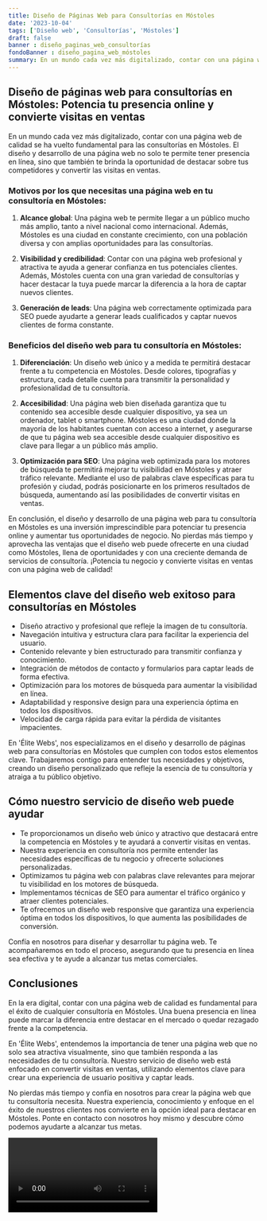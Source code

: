 ```yaml
---
title: Diseño de Páginas Web para Consultorías en Móstoles
date: '2023-10-04'
tags: ['Diseño web', 'Consultorías', 'Móstoles']
draft: false
banner : diseño_paginas_web_consultorías
fondoBanner : diseño_pagina_web_móstoles
summary: En un mundo cada vez más digitalizado, contar con una página web de calidad se ha vuelto fundamental para las consultorías en Móstoles. El diseño y desarrollo de una página web no solo te permite tener presencia en línea, sino que también te brinda la oportunidad de destacar sobre tus competidores y convertir las visitas en ventas.
---
```


## Diseño de páginas web para consultorías en Móstoles: Potencia tu presencia online y convierte visitas en ventas

En un mundo cada vez más digitalizado, contar con una página web de calidad se ha vuelto fundamental para las consultorías en Móstoles. El diseño y desarrollo de una página web no solo te permite tener presencia en línea, sino que también te brinda la oportunidad de destacar sobre tus competidores y convertir las visitas en ventas.

### Motivos por los que necesitas una página web en tu consultoría en Móstoles:

1. **Alcance global**: Una página web te permite llegar a un público mucho más amplio, tanto a nivel nacional como internacional. Además, Móstoles es una ciudad en constante crecimiento, con una población diversa y con amplias oportunidades para las consultorías.

2. **Visibilidad y credibilidad**: Contar con una página web profesional y atractiva te ayuda a generar confianza en tus potenciales clientes. Además, Móstoles cuenta con una gran variedad de consultorías y hacer destacar la tuya puede marcar la diferencia a la hora de captar nuevos clientes.

3. **Generación de leads**: Una página web correctamente optimizada para SEO puede ayudarte a generar leads cualificados y captar nuevos clientes de forma constante.

### Beneficios del diseño web para tu consultoría en Móstoles:

1. **Diferenciación**: Un diseño web único y a medida te permitirá destacar frente a tu competencia en Móstoles. Desde colores, tipografías y estructura, cada detalle cuenta para transmitir la personalidad y profesionalidad de tu consultoría.

2. **Accesibilidad**: Una página web bien diseñada garantiza que tu contenido sea accesible desde cualquier dispositivo, ya sea un ordenador, tablet o smartphone. Móstoles es una ciudad donde la mayoría de los habitantes cuentan con acceso a internet, y asegurarse de que tu página web sea accesible desde cualquier dispositivo es clave para llegar a un público más amplio.

3. **Optimización para SEO**: Una página web optimizada para los motores de búsqueda te permitirá mejorar tu visibilidad en Móstoles y atraer tráfico relevante. Mediante el uso de palabras clave específicas para tu profesión y ciudad, podrás posicionarte en los primeros resultados de búsqueda, aumentando así las posibilidades de convertir visitas en ventas.

En conclusión, el diseño y desarrollo de una página web para tu consultoría en Móstoles es una inversión imprescindible para potenciar tu presencia online y aumentar tus oportunidades de negocio. No pierdas más tiempo y aprovecha las ventajas que el diseño web puede ofrecerte en una ciudad como Móstoles, llena de oportunidades y con una creciente demanda de servicios de consultoría. ¡Potencia tu negocio y convierte visitas en ventas con una página web de calidad!

<GifSeo />

<Cta />

## Elementos clave del diseño web exitoso para consultorías en Móstoles

- Diseño atractivo y profesional que refleje la imagen de tu consultoría.
- Navegación intuitiva y estructura clara para facilitar la experiencia del usuario.
- Contenido relevante y bien estructurado para transmitir confianza y conocimiento.
- Integración de métodos de contacto y formularios para captar leads de forma efectiva.
- Optimización para los motores de búsqueda para aumentar la visibilidad en línea.
- Adaptabilidad y responsive design para una experiencia óptima en todos los dispositivos.
- Velocidad de carga rápida para evitar la pérdida de visitantes impacientes.

En 'Élite Webs', nos especializamos en el diseño y desarrollo de páginas web para consultorías en Móstoles que cumplen con todos estos elementos clave. Trabajaremos contigo para entender tus necesidades y objetivos, creando un diseño personalizado que refleje la esencia de tu consultoría y atraiga a tu público objetivo.

## Cómo nuestro servicio de diseño web puede ayudar

- Te proporcionamos un diseño web único y atractivo que destacará entre la competencia en Móstoles y te ayudará a convertir visitas en ventas.
- Nuestra experiencia en consultoría nos permite entender las necesidades específicas de tu negocio y ofrecerte soluciones personalizadas.
- Optimizamos tu página web con palabras clave relevantes para mejorar tu visibilidad en los motores de búsqueda.
- Implementamos técnicas de SEO para aumentar el tráfico orgánico y atraer clientes potenciales.
- Te ofrecemos un diseño web responsive que garantiza una experiencia óptima en todos los dispositivos, lo que aumenta las posibilidades de conversión.

Confía en nosotros para diseñar y desarrollar tu página web. Te acompañaremos en todo el proceso, asegurando que tu presencia en línea sea efectiva y te ayude a alcanzar tus metas comerciales.

## Conclusiones

En la era digital, contar con una página web de calidad es fundamental para el éxito de cualquier consultoría en Móstoles. Una buena presencia en línea puede marcar la diferencia entre destacar en el mercado o quedar rezagado frente a la competencia.

En 'Élite Webs', entendemos la importancia de tener una página web que no solo sea atractiva visualmente, sino que también responda a las necesidades de tu consultoría. Nuestro servicio de diseño web está enfocado en convertir visitas en ventas, utilizando elementos clave para crear una experiencia de usuario positiva y captar leads.

No pierdas más tiempo y confía en nosotros para crear la página web que tu consultoría necesita. Nuestra experiencia, conocimiento y enfoque en el éxito de nuestros clientes nos convierte en la opción ideal para destacar en Móstoles. Ponte en contacto con nosotros hoy mismo y descubre cómo podemos ayudarte a alcanzar tus metas.

<Video />

<CtaBot job='Consultorías' city='Móstoles'/>

<Gmaps query='Móstoles+españa+maps' />